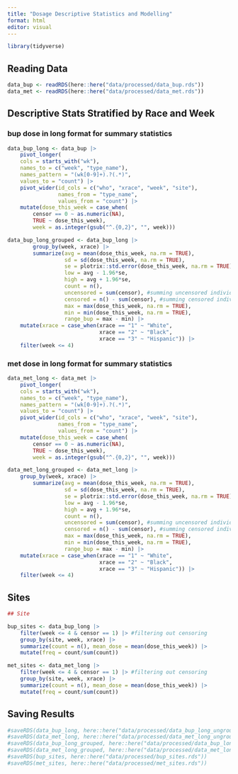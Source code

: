 ```yaml
---
title: "Dosage Descriptive Statistics and Modelling"
format: html
editor: visual
---
```


```r
library(tidyverse)
```

## Reading Data

```r
data_bup <- readRDS(here::here("data/processed/data_bup.rds"))
data_met <- readRDS(here::here("data/processed/data_met.rds"))
```

## Descriptive Stats Stratified by Race and Week

### bup dose in long format for summary statistics

```r
data_bup_long <- data_bup |>
    pivot_longer(
    cols = starts_with("wk"),
    names_to = c("week", "type_name"),
    names_pattern = "(wk[0-9]+).?(.*)",
    values_to = "count") |>
    pivot_wider(id_cols = c("who", "xrace", "week", "site"),
                names_from = "type_name",
                values_from = "count") |>
    mutate(dose_this_week = case_when(
        censor == 0 ~ as.numeric(NA),
        TRUE ~ dose_this_week),
        week = as.integer(gsub("^.{0,2}", "", week))) 

data_bup_long_grouped <- data_bup_long |>
        group_by(week, xrace) |>
        summarize(avg = mean(dose_this_week, na.rm = TRUE),
                  sd = sd(dose_this_week, na.rm = TRUE),
                  se = plotrix::std.error(dose_this_week, na.rm = TRUE),
                  low = avg - 1.96*se,
                  high = avg + 1.96*se,
                  count = n(),
                  uncensored = sum(censor), #summing uncensored individuals
                  censored = n() - sum(censor), #summing censored individuals
                  max = max(dose_this_week, na.rm = TRUE),
                  min = min(dose_this_week, na.rm = TRUE),
                  range_bup = max - min) |>
    mutate(xrace = case_when(xrace == "1" ~ "White",
                             xrace == "2" ~ "Black",
                             xrace == "3" ~ "Hispanic")) |>
    filter(week <= 4)
```

### met dose in long format for summary statistics

```r
data_met_long <- data_met |>
    pivot_longer(
    cols = starts_with("wk"),
    names_to = c("week", "type_name"),
    names_pattern = "(wk[0-9]+).?(.*)",
    values_to = "count") |>
    pivot_wider(id_cols = c("who", "xrace", "week", "site"),
                names_from = "type_name",
                values_from = "count") |>
    mutate(dose_this_week = case_when(
        censor == 0 ~ as.numeric(NA),
        TRUE ~ dose_this_week),
        week = as.integer(gsub("^.{0,2}", "", week))) 

data_met_long_grouped <- data_met_long |>
    group_by(week, xrace) |>
        summarize(avg = mean(dose_this_week, na.rm = TRUE),
                  sd = sd(dose_this_week, na.rm = TRUE),
                  se = plotrix::std.error(dose_this_week, na.rm = TRUE),
                  low = avg - 1.96*se,
                  high = avg + 1.96*se,
                  count = n(),
                  uncensored = sum(censor), #summing uncensored individuals
                  censored = n() - sum(censor), #summing censored individuals
                  max = max(dose_this_week, na.rm = TRUE),
                  min = min(dose_this_week, na.rm = TRUE),
                  range_bup = max - min) |>
    mutate(xrace = case_when(xrace == "1" ~ "White",
                             xrace == "2" ~ "Black",
                             xrace == "3" ~ "Hispanic")) |>
    filter(week <= 4)
```

## Sites

```r
## Site

bup_sites <- data_bup_long |>
    filter(week <= 4 & censor == 1) |> #filtering out censoring
    group_by(site, week, xrace) |>
    summarize(count = n(), mean_dose = mean(dose_this_week)) |>
    mutate(freq = count/sum(count))

met_sites <- data_met_long |>
    filter(week <= 4 & censor == 1) |> #filtering out censoring
    group_by(site, week, xrace) |>
    summarize(count = n(), mean_dose = mean(dose_this_week)) |>
    mutate(freq = count/sum(count))
```

## Saving Results

```r
#saveRDS(data_bup_long, here::here("data/processed/data_bup_long_ungrouped.rds"))
#saveRDS(data_met_long, here::here("data/processed/data_met_long_ungrouped.rds"))
#saveRDS(data_bup_long_grouped, here::here("data/processed/data_bup_long.rds"))
#saveRDS(data_met_long_grouped, here::here("data/processed/data_met_long.rds"))
#saveRDS(bup_sites, here::here("data/processed/bup_sites.rds"))
#saveRDS(met_sites, here::here("data/processed/met_sites.rds"))
```
